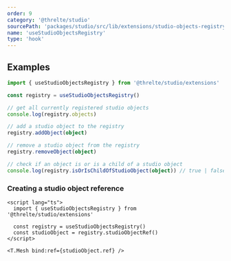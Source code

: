```yaml
---
order: 9
category: '@threlte/studio'
sourcePath: 'packages/studio/src/lib/extensions/studio-objects-registry/useStudioObjectsRegistry.svelte.ts'
name: 'useStudioObjectsRegistry'
type: 'hook'
---
```


## Examples

```ts
import { useStudioObjectsRegistry } from '@threlte/studio/extensions'

const registry = useStudioObjectsRegistry()

// get all currently registered studio objects
console.log(registry.objects)

// add a studio object to the registry
registry.addObject(object)

// remove a studio object from the registry
registry.removeObject(object)

// check if an object is or is a child of a studio object
console.log(registry.isOrIsChildOfStudioObject(object)) // true | false
```

### Creating a studio object reference

```svelte
<script lang="ts">
  import { useStudioObjectsRegistry } from '@threlte/studio/extensions'

  const registry = useStudioObjectsRegistry()
  const studioObject = registry.studioObjectRef()
</script>

<T.Mesh bind:ref={studioObject.ref} />
```

